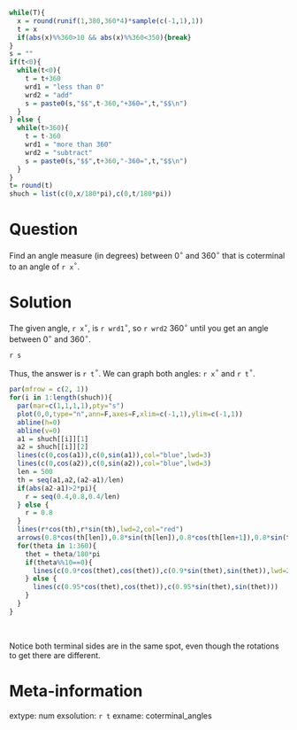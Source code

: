 ```r
while(T){
  x = round(runif(1,380,360*4)*sample(c(-1,1),1))
  t = x
  if(abs(x)%%360>10 && abs(x)%%360<350){break}
}
s = ""
if(t<0){
  while(t<0){
    t = t+360
    wrd1 = "less than 0"
    wrd2 = "add"
    s = paste0(s,"$$",t-360,"+360=",t,"$$\n")
  }
} else {
  while(t>360){
    t = t-360
    wrd1 = "more than 360"
    wrd2 = "subtract"
    s = paste0(s,"$$",t+360,"-360=",t,"$$\n")
  }
}
t= round(t)
shuch = list(c(0,x/180*pi),c(0,t/180*pi))
```

Question
========

Find an angle measure (in degrees) between 0$^\circ$ and 360$^\circ$ that is coterminal to an angle of `r x`$^\circ$.


Solution
========

The given angle, `r x`$^\circ$, is `r wrd1`$^\circ$, so `r wrd2` 360$^\circ$ until you get an angle between 0$^\circ$ and 360$^\circ$.

`r s`

Thus, the answer is `r t`$^\circ$. We can graph both angles: `r x`$^\circ$ and `r t`$^\circ$.

```r
par(mfrow = c(2, 1))
for(i in 1:length(shuch)){
  par(mar=c(1,1,1,1),pty="s")
  plot(0,0,type="n",ann=F,axes=F,xlim=c(-1,1),ylim=c(-1,1))
  abline(h=0)
  abline(v=0)
  a1 = shuch[[i]][1]
  a2 = shuch[[i]][2]
  lines(c(0,cos(a1)),c(0,sin(a1)),col="blue",lwd=3)
  lines(c(0,cos(a2)),c(0,sin(a2)),col="blue",lwd=3)
  len = 500
  th = seq(a1,a2,(a2-a1)/len)
  if(abs(a2-a1)>2*pi){
    r = seq(0.4,0.8,0.4/len)
  } else {
    r = 0.8
  }
  lines(r*cos(th),r*sin(th),lwd=2,col="red")
  arrows(0.8*cos(th[len]),0.8*sin(th[len]),0.8*cos(th[len+1]),0.8*sin(th[len+1]),lwd=2,col="red",length=0.1)
  for(theta in 1:360){
    thet = theta/180*pi
    if(theta%%10==0){
      lines(c(0.9*cos(thet),cos(thet)),c(0.9*sin(thet),sin(thet)),lwd=2)
    } else {
      lines(c(0.95*cos(thet),cos(thet)),c(0.95*sin(thet),sin(thet)))
    }
  }
}

```
\

Notice both terminal sides are in the same spot, even though the rotations to get there are different.


Meta-information
============
extype: num
exsolution: `r t`
exname: coterminal_angles
